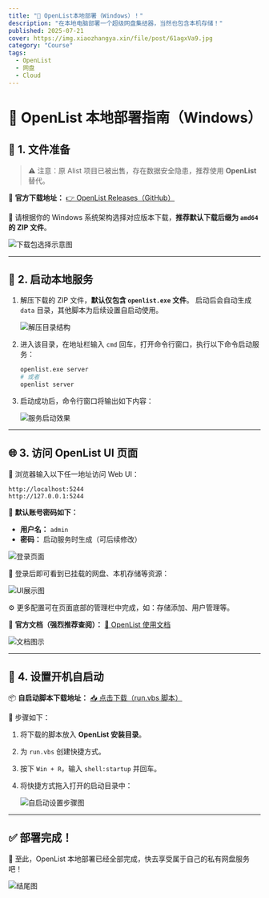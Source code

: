 ```yaml
---
title: "🌟 OpenList本地部署（Windows）！"
description: "在本地电脑部署一个超级网盘集结器，当然也包含本机存储！"
published: 2025-07-21
cover: https://img.xiaozhangya.xin/file/post/61agxVa9.jpg
category: "Course"
tags:
  - OpenList
  - 网盘
  - Cloud
---
```

# 🎉 OpenList 本地部署指南（Windows）

## 📁 1. 文件准备

> ⚠️ 注意：原 Alist 项目已被出售，存在数据安全隐患，推荐使用 **OpenList** 替代。

🔗 **官方下载地址：**
[👉 OpenList Releases（GitHub）](https://github.com/OpenListTeam/OpenList/releases)

📌 请根据你的 Windows 系统架构选择对应版本下载，**推荐默认下载后缀为 `amd64` 的 ZIP 文件**。

![下载包选择示意图](https://cdn.jsdelivr.net/gh/xz131714/PicBed@main/202506141123097.png)

---

## 🚀 2. 启动本地服务

1. 解压下载的 ZIP 文件，**默认仅包含 `openlist.exe` 文件**。
   启动后会自动生成 `data` 目录，其他脚本为后续设置自启动使用。

   ![解压目录结构](https://cdn.jsdelivr.net/gh/xz131714/PicBed@main/202506141123096.png)

2. 进入该目录，在地址栏输入 `cmd` 回车，打开命令行窗口，执行以下命令启动服务：

   ```bash
   openlist.exe server
   # 或者
   openlist server
   ```

3. 启动成功后，命令行窗口将输出如下内容：

   ![服务启动效果](https://cdn.jsdelivr.net/gh/xz131714/PicBed@main/202506141123095.png)

---

## 🌐 3. 访问 OpenList UI 页面

🔗 浏览器输入以下任一地址访问 Web UI：

```
http://localhost:5244
http://127.0.0.1:5244
```

📌 **默认账号密码如下：**

* **用户名：** `admin`
* **密码：** 启动服务时生成（可后续修改）

![登录页面](https://cdn.jsdelivr.net/gh/xz131714/PicBed@main/202506141123094.png)

📂 登录后即可看到已挂载的网盘、本机存储等资源：

![UI展示图](https://cdn.jsdelivr.net/gh/xz131714/PicBed@main/202506141123102.png)

⚙️ 更多配置可在页面底部的管理栏中完成，如：存储添加、用户管理等。

📖 **官方文档（强烈推荐查阅）：**
[📘 OpenList 使用文档](https://docs.oplist.org/zh/)

![文档图示](https://cdn.jsdelivr.net/gh/xz131714/PicBed@main/202506141123100.png)

---

## 🔄 4. 设置开机自启动

📦 **自启动脚本下载地址：**
[📥 点击下载（run.vbs 脚本）](https://openlist.xiaozhangya.xin/software/OpenList%E8%87%AA%E5%90%AF%E5%8A%A8)

📌 步骤如下：

1. 将下载的脚本放入 **OpenList 安装目录**。
2. 为 `run.vbs` 创建快捷方式。
3. 按下 `Win + R`，输入 `shell:startup` 并回车。
4. 将快捷方式拖入打开的启动目录中：

   ![自启动设置步骤图](https://cdn.jsdelivr.net/gh/xz131714/PicBed@main/202506141123099.png)

---

## ✅ 部署完成！

🎉 至此，OpenList 本地部署已经全部完成，快去享受属于自己的私有网盘服务吧！

![结尾图](https://cdn.jsdelivr.net/gh/xz131714/PicBed@main/202506141123098.png)
